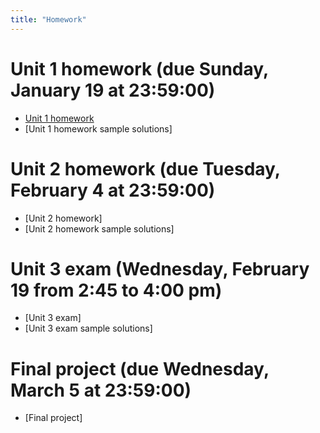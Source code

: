 ```yaml
---
title: "Homework"
---
```


# Unit 1 homework (due Sunday, January 19 at 23:59:00) 

  - [Unit 1 homework](homeworks/Unit 1 homework/unit1homework.zip)
  - [Unit 1 homework sample solutions]

# Unit 2 homework (due Tuesday, February 4 at 23:59:00) 

  - [Unit 2 homework]
  - [Unit 2 homework sample solutions]

# Unit 3 exam (Wednesday, February 19 from 2:45 to 4:00 pm) 

  - [Unit 3 exam]
  - [Unit 3 exam sample solutions]

# Final project (due Wednesday, March 5 at 23:59:00) 

  - [Final project]